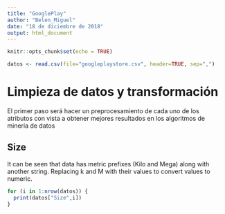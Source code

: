 ```yaml
---
title: "GooglePlay"
author: "Belen_Miguel"
date: "18 de diciembre de 2018"
output: html_document
---
```


```r
knitr::opts_chunk$set(echo = TRUE)
```

```r
datos <- read.csv(file="googleplaystore.csv", header=TRUE, sep=",")
```

# Limpieza de datos y transformación
El primer paso será hacer un preprocesamiento de cada uno de los atributos con vista a obtener mejores resultados en los algoritmos de minería de datos

## Size
It can be seen that data has metric prefixes (Kilo and Mega) along with another string. Replacing k and M with their values to convert values to numeric.
```r
for (i in 1:nrow(datos)) { 
  print(datos["Size",i])
}

```


```r

```



